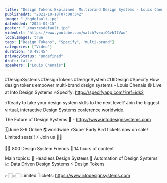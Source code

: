 ```yaml
---
title: "Design Tokens Explained  Multibrand Design Systems - Louis Chenais"
publishedAt: "2021-10-18T07:08:34Z"
image: "./hqdefault.jpg"
dateAdded: "2024-04-15"
poster: "./maxresdefault.jpg"
videoUrl: "https://www.youtube.com/watch?v=uiCGvhI7Vwo"
localImages: true
tags: ["Design Tokens", "Specify", "multi-brand"]
categories: ["Video"]
duration: "0:48:45"
privacyStatus: "undefined"
draft: false
speakers: ["Louis Chenais"]
---
```

#DesignSystems #DesignTokens #DesignSystem #UIDesign #Specify
How design tokens empower multi-brand design systems - Louis Chenais 🟢 Live at Into Design Systems 
🔥Specify: https://specifyapp.com/?ref=ids2

⚡️Ready to take your design system skills to the next level? 
Join the biggest virtual, interactive Design Systems conference worldwide.

The Future of Design Systems 🚀 - https://www.intodesignsystems.com

🗓️June 8-9 Online 🌎worldwide
⚡️Super Early Bird tickets now on sale! Limited seats!! ⚡️
Join us 🙌🏻

👋🏻 800 Design System Friends
🎨 14 hours of content

Main topics:
🎨 Headless Design Systems
🤖 Automation of Design Systems
📈 Data Driven Design Systems
⚡️ Design Tokens

👉🏻👉🏻 Limited Tickets: https://www.intodesignsystems.com

